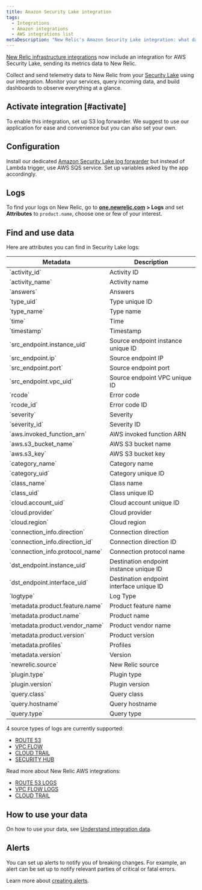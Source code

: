 ```yaml
---
title: Amazon Security Lake integration
tags:
  - Integrations
  - Amazon integrations
  - AWS integrations list
metaDescription: "New Relic's Amazon Security Lake integration: what data it reports, and how to enable it."
---
```


[New Relic infrastructure integrations](/docs/infrastructure/integrations-getting-started/getting-started/introduction-infrastructure-integrations) 
now include an integration for AWS Security Lake, sending its metrics data to New Relic. 

Collect and send telemetry data to New Relic from your [Security Lake](https://aws.amazon.com/security-lake/) using our integration. Monitor your services, query incoming data, and build dashboards to observe everything at a glance.

## Activate integration [#activate]

To enable this integration, set up S3 log forwarder. We suggest to use our application for ease and convenience but you can also set your own.

## Configuration 

Install our dedicated [Amazon Security Lake log forwarder](/docs/logs/forward-logs/aws-lambda-sending-security-logs-s3/) but instead of Lambda trigger, use AWS SQS service. Set up variables asked by the app accordingly.

## Logs

To find your logs on New Relic, go to **[one.newrelic.com](https://one.newrelic.com/all-capabilities) > Logs** and set **Attributes** to `product.name`, choose one or few of your interest.

## Find and use data

Here are attributes you can find in Security Lake logs:

<table>
  <thead>
    <tr>
      <th style={{ width: "240px" }}>
Metadata
 </th>
      <th>
Description
      </th>
  </thead>
    <tbody>
    <tr>
      <td>
  `activity_id`
      </td>
      <td>
Activity ID
      </td>
    </tr>
    <tr>
      <td>
  `activity_name`      
      </td>
      <td>
Activity name      
      </td>
    </tr>
    <tr>
      <td>
  `answers`
      </td>
      <td>
Answers      
      </td>
    </tr>
    <tr>
      <td>
  `type_uid`
      </td>
      <td>
Type unique ID      
      </td>
    </tr>
    <tr>
      <td>
  `type_name`
      </td>
      <td>
Type name      
      </td>
    </tr>
    <tr>
      <td>
  `time`
      </td>
      <td>
Time      
      </td>
    </tr>
    <tr>
      <td>
  `timestamp`
      </td>
      <td>
Timestamp      
      </td>
    </tr>
    <tr>
      <td>
  `src_endpoint.instance_uid`
      </td>
      <td>
Source endpoint instance unique ID
      </td>
    </tr>
    <tr>
      <td>
  `src_endpoint.ip`
      </td>
      <td>
      Source endpoint IP
      </td>
    </tr>
    <tr>
      <td>
  `src_endpoint.port`
      </td>
      <td>
      Source endpoint port
      </td>
    </tr>
    <tr>
      <td>
  `src_endpoint.vpc_uid`
      </td>
      <td>
      Source endpoint  VPC unique ID
      </td>
    </tr>
    <tr>
      <td>
  `rcode`
      </td>
      <td>
      Error code
      </td>
    </tr>
    <tr>
      <td>
  `rcode_id`
      </td>
      <td>
      Error code ID
      </td>
    </tr>
    <tr>
      <td>
  `severity`
      </td>
      <td>
      Severity
      </td>
    </tr>
    <tr>
      <td>
  `severity_id`
      </td>
      <td>
      Severity ID
      </td>
    </tr>
    <tr>
      <td>
  `aws.invoked_function_arn`
      </td>
      <td>
      AWS invoked function ARN
      </td>
    </tr>
    <tr>
      <td>
  `aws.s3_bucket_name`
      </td>
      <td>
      AWS S3 bucket name
      </td>
    </tr>
    <tr>
      <td>
  `aws.s3_key`
      </td>
      <td>
       AWS S3 bucket key
      </td>
    </tr>
    <tr>
      <td>
  `category_name`
      </td>
      <td>
      Category name
      </td>
    </tr>
    <tr>
      <td>
  `category_uid`
      </td>
      <td>
      Category unique ID
      </td>
    </tr>
    <tr>
      <td>
  `class_name`
      </td>
      <td>
      Class name
      </td>
    </tr>
    <tr>
      <td>
  `class_uid`
      </td>
      <td>
       Class unique ID
      </td>
    </tr>
    <tr>
      <td>
  `cloud.account_uid`
      </td>
      <td>
       Cloud account unique ID
      </td>
    </tr>
    <tr>
      <td>
  `cloud.provider`
      </td>
      <td>
      Cloud provider
      </td>
    </tr>
    <tr>
      <td>
  `cloud.region`
      </td>
      <td>
      Cloud region
      </td>
    </tr>
    <tr>
      <td>
  `connection_info.direction`
      </td>
      <td>
      Connection direction
      </td>
    </tr>
    <tr>
      <td>
  `connection_info.direction_id`
      </td>
      <td>
       Connection direction ID
      </td>
    </tr>
    <tr>
      <td>
  `connection_info.protocol_name`
      </td>
      <td>
      Connection protocol name
      </td>
    </tr>
    <tr>
      <td>
  `dst_endpoint.instance_uid`
      </td>
      <td>
      Destination endpoint instance unique ID
      </td>
    </tr>
    <tr>
      <td>
  `dst_endpoint.interface_uid`
      </td>
      <td>
      Destination endpoint interface unique ID
      </td>
    </tr>
    <tr>
      <td>
  `logtype`
      </td>
      <td>
      Log Type
      </td>
    </tr>
    <tr>
      <td>
  `metadata.product.feature.name`
      </td>
      <td>
      Product feature name
      </td>
    </tr>
    <tr>
      <td>
  `metadata.product.name`
      </td>
      <td>
      Product name
      </td>
    </tr>
    <tr>
      <td>
  `metadata.product.vendor_name`
      </td>
      <td>
      Product vendor name
      </td>
    </tr>
    <tr>
      <td>
  `metadata.product.version`
      </td>
      <td>
      Product version
      </td>
    </tr>
    <tr>
      <td>
  `metadata.profiles`
      </td>
      <td>
      Profiles
      </td>
    </tr>
    <tr>
      <td>
  `metadata.version`
      </td>
      <td>
      Version
      </td>
    </tr>
    <tr>
      <td>
  `newrelic.source`
      </td>
      <td>
      New Relic source
      </td>
    </tr>
    <tr>
      <td>
  `plugin.type`
      </td>
      <td>
      Plugin type
      </td>
    </tr>
    <tr>
      <td>
  `plugin.version`
      </td>
      <td>
      Plugin version
      </td>
    </tr>
    <tr>
      <td>
  `query.class`
      </td>
      <td>
      Query class
      </td>
    </tr>
    <tr>
      <td>
  `query.hostname`
      </td>
      <td>
      Query hostname
      </td>
    </tr>
    <tr>
      <td>
  `query.type`
      </td>
      <td>
      Query type
      </td>
    </tr>
    </tbody>
</table>

4 source types of logs are currently supported:

* [ROUTE 53](https://docs.aws.amazon.com/Route53/latest/DeveloperGuide/logging-monitoring.html)
* [VPC FLOW](https://docs.aws.amazon.com/vpc/latest/userguide/flow-logs.html)
* [CLOUD TRAIL](https://docs.aws.amazon.com/awscloudtrail/latest/userguide/cloudtrail-getting-started.html)
* [SECURITY HUB](https://docs.aws.amazon.com/securityhub/latest/userguide/what-is-securityhub.html)

Read more about New Relic AWS integrations:

* [ROUTE 53 LOGS](/docs/infrastructure/amazon-integrations/aws-integrations-list/aws-route-53-monitoring-integration/)
* [VPC FLOW LOGS](/docs/infrastructure/amazon-integrations/aws-integrations-list/aws-vpc-flow-logs-monitoring-integration/)
* [CLOUD TRAIL](/docs/infrastructure/amazon-integrations/aws-integrations-list/aws-cloudtrail-monitoring-integration/)

## How to use your data

On how to use your data, see [Understand integration data](/docs/infrastructure/infrastructure-integrations/get-started/understand-use-data-infrastructure-integrations/).

## Alerts

You can set up alerts to notify you of breaking changes. For example, an alert can be set up to notify relevant parties of critical or fatal errors.

Learn more about [creating alerts](/docs/alerts-applied-intelligence/new-relic-alerts/learn-alerts/introduction-alerts/).
